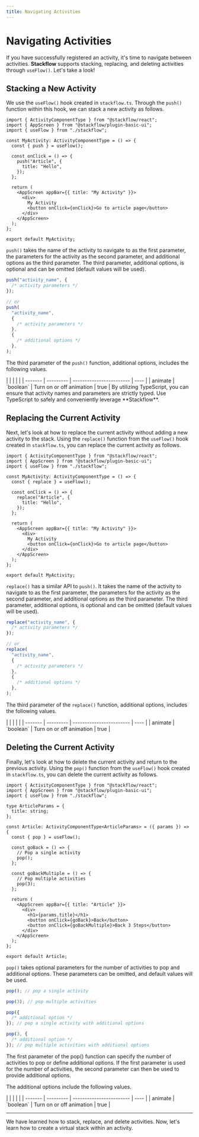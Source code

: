 ```yaml
---
title: Navigating Activities
---
```



# Navigating Activities

If you have successfully registered an activity, it's time to navigate between activities. **Stackflow** supports stacking, replacing, and deleting activities through `useFlow()`. Let's take a look!

## Stacking a New Activity

We use the `useFlow()` hook created in `stackflow.ts`. Through the `push()` function within this hook, we can stack a new activity as follows.

```tsx showLineNumbers filename="MyActivity.tsx" copy /push/
import { ActivityComponentType } from "@stackflow/react";
import { AppScreen } from "@stackflow/plugin-basic-ui";
import { useFlow } from "./stackflow";

const MyActivity: ActivityComponentType = () => {
  const { push } = useFlow();

  const onClick = () => {
    push("Article", {
      title: "Hello",
    });
  };

  return (
    <AppScreen appBar={{ title: "My Activity" }}>
      <div>
        My Activity
        <button onClick={onClick}>Go to article page</button>
      </div>
    </AppScreen>
  );
};

export default MyActivity;
```

`push()` takes the name of the activity to navigate to as the first parameter, the parameters for the activity as the second parameter, and additional options as the third parameter. The third parameter, additional options, is optional and can be omitted (default values will be used).

```ts
push("activity_name", {
  /* activity parameters */
});

// or
push(
  "activity_name",
  {
    /* activity parameters */
  },
  {
    /* additional options */
  },
);
```

The third parameter of the `push()` function, additional options, includes the following values.

<APITable hasDefaultValue>
|         |           |                          |      |
| ------- | --------- | ------------------------ | ---- |
| animate | `boolean` | Turn on or off animation | true |
</APITable>

<Callout emoji="💡">
  By utilizing TypeScript, you can ensure that activity names and parameters are strictly typed. Use TypeScript to safely and conveniently leverage **Stackflow**.
</Callout>

## Replacing the Current Activity

Next, let's look at how to replace the current activity without adding a new activity to the stack. Using the `replace()` function from the `useFlow()` hook created in `stackflow.ts`, you can replace the current activity as follows.

```tsx showLineNumbers filename="MyActivity.tsx" copy /replace/
import { ActivityComponentType } from "@stackflow/react";
import { AppScreen } from "@stackflow/plugin-basic-ui";
import { useFlow } from "./stackflow";

const MyActivity: ActivityComponentType = () => {
  const { replace } = useFlow();

  const onClick = () => {
    replace("Article", {
      title: "Hello",
    });
  };

  return (
    <AppScreen appBar={{ title: "My Activity" }}>
      <div>
        My Activity
        <button onClick={onClick}>Go to article page</button>
      </div>
    </AppScreen>
  );
};

export default MyActivity;
```

`replace()` has a similar API to `push()`. It takes the name of the activity to navigate to as the first parameter, the parameters for the activity as the second parameter, and additional options as the third parameter. The third parameter, additional options, is optional and can be omitted (default values will be used).

```ts
replace("activity_name", {
  /* activity parameters */
});

// or
replace(
  "activity_name",
  {
    /* activity parameters */
  },
  {
    /* additional options */
  },
);
```

The third parameter of the `replace()` function, additional options, includes the following values.

<APITable hasDefaultValue>
|         |           |                          |      |
| ------- | --------- | ------------------------ | ---- |
| animate | `boolean` | Turn on or off animation | true |
</APITable>

## Deleting the Current Activity

Finally, let's look at how to delete the current activity and return to the previous activity. Using the `pop()` function from the `useFlow()` hook created in `stackflow.ts`, you can delete the current activity as follows.

```tsx showLineNumbers filename="Article.tsx" copy /pop/
import { ActivityComponentType } from "@stackflow/react";
import { AppScreen } from "@stackflow/plugin-basic-ui";
import { useFlow } from "./stackflow";

type ArticleParams = {
  title: string;
};

const Article: ActivityComponentType<ArticleParams> = ({ params }) => {
  const { pop } = useFlow();

  const goBack = () => {
    // Pop a single activity
    pop();
  };

  const goBackMultiple = () => {
    // Pop multiple activities
    pop(3);
  };

  return (
    <AppScreen appBar={{ title: "Article" }}>
      <div>
        <h1>{params.title}</h1>
        <button onClick={goBack}>Back</button>
        <button onClick={goBackMultiple}>Back 3 Steps</button>
      </div>
    </AppScreen>
  );
};

export default Article;
```

`pop()` takes optional parameters for the number of activities to pop and additional options. These parameters can be omitted, and default values will be used.

```ts
pop(); // pop a single activity

pop(3); // pop multiple activities

pop({
  /* additional option */
}); // pop a single activity with additional options

pop(3, {
  /* additional option */
}); // pop multiple activities with additional options
```

The first parameter of the pop() function can specify the number of activities to pop or define additional options. If the first parameter is used for the number of activities, the second parameter can then be used to provide additional options.

The additional options include the following values.

<APITable hasDefaultValue>
|         |           |                          |      |
| ------- | --------- | ------------------------ | ---- |
| animate | `boolean` | Turn on or off animation | true |
</APITable>

---

We have learned how to stack, replace, and delete activities. Now, let's learn how to create a virtual stack within an activity.
